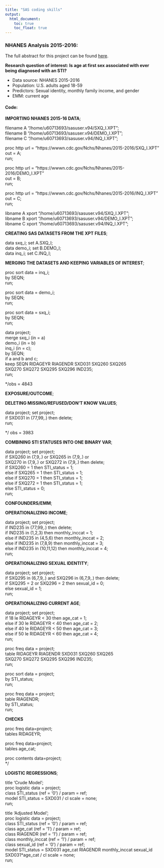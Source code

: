 ```yaml
---
title: "SAS coding skills"
output: 
  html_document:
    toc: true
    toc_float: true
---
```


### NHANES Analysis 2015-2016:

The full abstract for this project can be found [here](NHANES.pdf).

**Research question of interest: Is age at first sex associated with ever being diagnosed with an STI?**

* Data source: NHANES 2015-2016
* Population: U.S. adults aged 18-59
* Predictors: Sexual identity, monthly family income, and gender
* EMM: current age

#### Code:

**IMPORTING NHANES 2015-16 DATA**; 

filename A "/home/u60713693/sasuser.v94/SXQ_I.XPT";  
filename B "/home/u60713693/sasuser.v94/DEMO_I.XPT";  
filename C "/home/u60713693/sasuser.v94/INQ_I.XPT";  
 
proc http url = "https://wwwn.cdc.gov/Nchs/Nhanes/2015-2016/SXQ_I.XPT"  
out = A;  
run;  

proc http url = "https://wwwn.cdc.gov/Nchs/Nhanes/2015-2016/DEMO_I.XPT"  
out = B;  
run;  

proc http url = "https://wwwn.cdc.gov/Nchs/Nhanes/2015-2016/INQ_I.XPT"  
out = C;  
run;  

libname A xport "/home/u60713693/sasuser.v94/SXQ_I.XPT";  
libname B xport "/home/u60713693/sasuser.v94/DEMO_I.XPT";  
libname C xport "/home/u60713693/sasuser.v94/INQ_I.XPT";  

**CREATING SAS DATASETS FROM THE XPT FILES**;  

data sxq_i; set A.SXQ_I;  
data demo_i; set B.DEMO_I;  
data inq_i; set C.INQ_I;  

**MERGING THE DATASETS AND KEEPING VARIABLES OF INTEREST**;  

proc sort data = inq_i;  
by SEQN;  
run;  

proc sort data = demo_i;  
by SEQN;  
run;  

proc sort data = sxq_i;  
by SEQN;  
run;  

data project;  
merge sxq_i (in = a)  
	    demo_i (in = b)  
	    inq_i (in = c);  
by SEQN;  
if a and b and c;  
keep SEQN RIDAGEYR RIAGENDR SXD031 SXQ260 SXQ265  
	   SXQ270 SXQ272 SXQ295 SXQ296 IND235;  
run;  

*/obs = 4843    

**EXPOSURE/OUTCOME**;  

**DELETING MISSING/REFUSED/DON'T KNOW VALUES**;  

data project; set project;  
	if SXD031 in (77,99,.) then delete;  
run;  

*/ obs = 3983  

**COMBINING STI STATUSES INTO ONE BINARY VAR**;  

data project; set project;  
if SXQ260 in (7,9,.) or SXQ265 in (7,9,.) or  
   SXQ270 in (7,9,.) or SXQ272 in (7,9,.) then delete;  
	if SXQ260 = 1 then STI_status = 1;  
 	else if SXQ265 = 1 then STI_status = 1;  
 	else if SXQ270 = 1 then STI_status = 1;  
 	else if SXQ272 = 1 then STI_status = 1;  
 	else STI_status = 0;  
run;  

**CONFOUNDERS/EMM**;  

**OPERATIONALIZING INCOME**;  

data project; set project;  
if IND235 in (77,99,.) then delete;  
if IND235 in (1,2,3) then monthly_inccat = 1;  
	else if IND235 in (4,5,6) then monthly_inccat = 2;  
	else if IND235 in (7,8,9) then monthly_inccat = 3;  
	else if IND235 in (10,11,12) then monthly_inccat = 4;  
run;  

**OPERATIONALIZING SEXUAL IDENTITY**;  

data project; set project;  
if SXQ295 in (6,7,9,.) and SXQ296 in (6,7,9,.) then delete;  
if SXQ295 = 2 or SXQ296 = 2 then sexual_id = 0;  
	else sexual_id = 1;  
run;  

**OPERATIONALIZING CURRENT AGE**;  

data project; set project;  
if 18 le RIDAGEYR < 30  then age_cat = 1;  
	else if 30 le RIDAGEYR < 40  then age_cat = 2;  
	else if 40 le RIDAGEYR < 50  then age_cat = 3;  
	else if 50 le RIDAGEYR < 60  then age_cat = 4;  
run;  

proc freq data = project;  
table RIDAGEYR RIAGENDR SXD031 SXQ260 SXQ265  
	    SXQ270 SXQ272 SXQ295 SXQ296 IND235;  
run;  

proc sort data = project;  
by STI_status;  
run;  

proc freq data = project;  
table RIAGENDR;  
by STI_status;  
run;  

**CHECKS**  

proc freq data=project;  
tables RIDAGEYR;  

proc freq data=project;  
tables age_cat;  

proc contents data=project;  
*/

**LOGISTIC REGRESSIONS**;  

title 'Crude Model';  
proc logistic data = project;  
	class STI_status (ref = '0') / param = ref;  
	model STI_status = SXD031 / cl scale = none;  
run;  

title 'Adjusted Model';  
proc logistic data = project;  
	class STI_status (ref = '0') / param = ref;  
	class age_cat (ref = '1') / param = ref;  
	class RIAGENDR (ref = '1') / param = ref;  
	class monthly_inccat (ref = '1') / param = ref;  
	class sexual_id (ref = '0') / param = ref;  	
	model STI_status = SXD031 age_cat RIAGENDR monthly_inccat sexual_id SXD031*age_cat / cl scale = none;  
run;  


